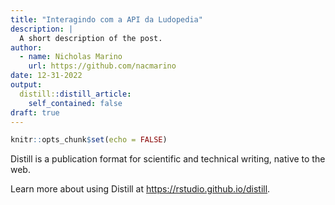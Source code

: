 ```yaml
---
title: "Interagindo com a API da Ludopedia"
description: |
  A short description of the post.
author:
  - name: Nicholas Marino
    url: https://github.com/nacmarino
date: 12-31-2022
output:
  distill::distill_article:
    self_contained: false
draft: true
---
```



```r
knitr::opts_chunk$set(echo = FALSE)
```

Distill is a publication format for scientific and technical writing, native to the web.

Learn more about using Distill at <https://rstudio.github.io/distill>.


